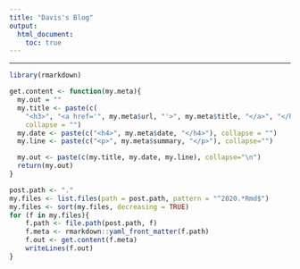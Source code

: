 ```yaml
---
title: "Davis's Blog"
output:
  html_document:
    toc: true
---
```


***

```r
library(rmarkdown)

get.content <- function(my.meta){
  my.out = ""
  my.title <- paste(c(
    "<h3>", "<a href='", my.meta$url, "'>", my.meta$title, "</a>", "</h3>"),
    collapse = "")
  my.date <- paste(c("<h4>", my.meta$date, "</h4>"), collapse = "")
  my.line <- paste(c("<p>", my.meta$summary, "</p>"), collapse="")

  my.out <- paste(c(my.title, my.date, my.line), collapse="\n")
  return(my.out)
}

post.path <- "."
my.files <- list.files(path = post.path, pattern = "^2020.*Rmd$")
my.files <- sort(my.files, decreasing = TRUE)
for (f in my.files){
    f.path <- file.path(post.path, f)
    f.meta <- rmarkdown::yaml_front_matter(f.path)
    f.out <- get.content(f.meta)
    writeLines(f.out)
}
```
